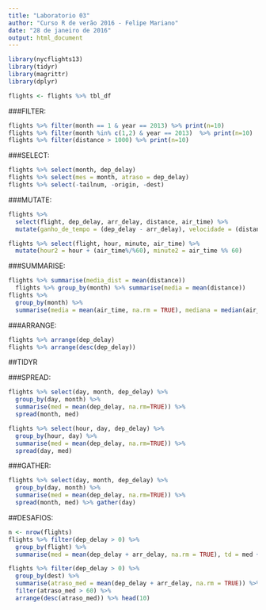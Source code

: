 ```yaml
---
title: "Laboratorio 03"
author: "Curso R de verão 2016 - Felipe Mariano"
date: "28 de janeiro de 2016"
output: html_document
---
```




```r
library(nycflights13)
library(tidyr)
library(magrittr)
library(dplyr)

flights <- flights %>% tbl_df
```


###FILTER:
```r
flights %>% filter(month == 1 & year == 2013) %>% print(n=10)
flights %>% filter(month %in% c(1,2) & year == 2013)  %>% print(n=10)
flights %>% filter(distance > 1000) %>% print(n=10)
```


###SELECT:
```r
flights %>% select(month, dep_delay)
flights %>% select(mes = month, atraso = dep_delay)
flights %>% select(-tailnum, -origin, -dest)
```


###MUTATE:
```r
flights %>% 
  select(flight, dep_delay, arr_delay, distance, air_time) %>% 
  mutate(ganho_de_tempo = (dep_delay - arr_delay), velocidade = (distance/air_time * 60))

flights %>% select(flight, hour, minute, air_time) %>% 
  mutate(hour2 = hour + (air_time%/%60), minute2 = air_time %% 60)
```


###SUMMARISE:
```r
flights %>% summarise(media_dist = mean(distance))
  flights %>% group_by(month) %>% summarise(media = mean(distance))
flights %>% 
  group_by(month) %>% 
  summarise(media = mean(air_time, na.rm = TRUE), mediana = median(air_time, na.rm = TRUE), quart1 = quantile(air_time, probs = c(0.25), na.rm = TRUE), quart3 = quantile(air_time, probs = c(0.75), na.rm = TRUE))
```


###ARRANGE:
```r
flights %>% arrange(dep_delay)
flights %>% arrange(desc(dep_delay))
```


##TIDYR


###SPREAD:
```r
flights %>% select(day, month, dep_delay) %>%
  group_by(day, month) %>% 
  summarise(med = mean(dep_delay, na.rm=TRUE)) %>%
  spread(month, med)

flights %>% select(hour, day, dep_delay) %>%
  group_by(hour, day) %>% 
  summarise(med = mean(dep_delay, na.rm=TRUE)) %>%
  spread(day, med)
```


###GATHER:
```r
flights %>% select(day, month, dep_delay) %>%
  group_by(day, month) %>% 
  summarise(med = mean(dep_delay, na.rm=TRUE)) %>%
  spread(month, med) %>% gather(day)
```



##DESAFIOS:

```r
n <- nrow(flights)
flights %>% filter(dep_delay > 0) %>% 
  group_by(flight) %>% 
  summarise(med = mean(dep_delay + arr_delay, na.rm = TRUE), td = med + qt(0.975, df = n - 1) * sqrt(var(dep_delay + arr_delay, na.rm = TRUE) / n))

flights %>% filter(dep_delay > 0) %>% 
  group_by(dest) %>% 
  summarise(atraso_med = mean(dep_delay + arr_delay, na.rm = TRUE)) %>% 
  filter(atraso_med > 60) %>% 
  arrange(desc(atraso_med)) %>% head(10)
```